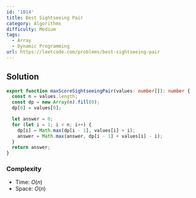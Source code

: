 ```yaml
---
id: '1014'
title: Best Sightseeing Pair
category: Algorithms
difficulty: Medium
tags:
  - Array
  - Dynamic Programming
url: https://leetcode.com/problems/best-sightseeing-pair
---
```


## Solution

```typescript filename="solution.ts" copy
export function maxScoreSightseeingPair(values: number[]): number {
  const n = values.length;
  const dp = new Array(n).fill(0);
  dp[0] = values[0];

  let answer = 0;
  for (let i = 1; i < n; i++) {
    dp[i] = Math.max(dp[i - 1], values[i] + i);
    answer = Math.max(answer, dp[i - 1] + values[i] - i);
  }
  return answer;
}
```

### Complexity

- Time: $O(n)$
- Space: $O(n)$
